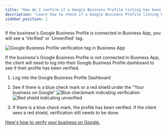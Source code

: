 ```yaml
---
title: "How do I confirm if a Google Business Profile listing has been verified?"
description: "Learn how to check if a Google Business Profile listing has been verified."
sidebar_position: 1
---
```


If the business's Google Business Profile is connected in Business App, you will see a 'Verified' or 'Unverified' tag.

![Google Business Profile verification tag in Business App](/img/business-app/google-business-profile/verified-tag.jpg)

If the business's Google Business Profile is not connected in Business App, the client will need to log into their Google Business Profile dashboard to see if their profile has been verified.

1. Log into the Google Business Profile Dashboard

2. See if there is a blue check mark or a red shield under the "Your business on Google"
   ![Blue checkmark indicating verification](/img/business-app/google-business-profile/blue-checkmark.jpg)
   ![Red shield indicating unverified](/img/business-app/google-business-profile/red-shield.jpg)

3. If there is a blue check mark, the profile has been verified. If the client sees a red shield, verification still needs to be done.

[Here's how to verify your business on Google.](https://support.google.com/business/answer/7107242?hl=en)